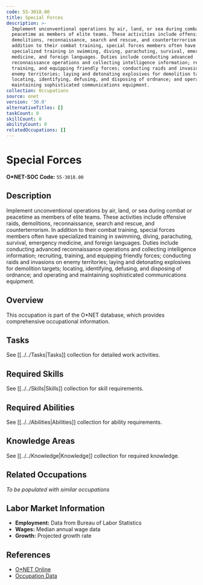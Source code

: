 ```yaml
---
code: 55-3018.00
title: Special Forces
description: >-
  Implement unconventional operations by air, land, or sea during combat or
  peacetime as members of elite teams. These activities include offensive raids,
  demolitions, reconnaissance, search and rescue, and counterterrorism. In
  addition to their combat training, special forces members often have
  specialized training in swimming, diving, parachuting, survival, emergency
  medicine, and foreign languages. Duties include conducting advanced
  reconnaissance operations and collecting intelligence information; recruiting,
  training, and equipping friendly forces; conducting raids and invasions on
  enemy territories; laying and detonating explosives for demolition targets;
  locating, identifying, defusing, and disposing of ordnance; and operating and
  maintaining sophisticated communications equipment.
collection: Occupations
source: onet
version: '30.0'
alternativeTitles: []
taskCount: 0
skillCount: 0
abilityCount: 0
relatedOccupations: []
---
```

# Special Forces

**O*NET-SOC Code:** `55-3018.00`

## Description

Implement unconventional operations by air, land, or sea during combat or peacetime as members of elite teams. These activities include offensive raids, demolitions, reconnaissance, search and rescue, and counterterrorism. In addition to their combat training, special forces members often have specialized training in swimming, diving, parachuting, survival, emergency medicine, and foreign languages. Duties include conducting advanced reconnaissance operations and collecting intelligence information; recruiting, training, and equipping friendly forces; conducting raids and invasions on enemy territories; laying and detonating explosives for demolition targets; locating, identifying, defusing, and disposing of ordnance; and operating and maintaining sophisticated communications equipment.

## Overview

This occupation is part of the O*NET database, which provides comprehensive occupational information.

## Tasks

See [[../../Tasks|Tasks]] collection for detailed work activities.

## Required Skills

See [[../../Skills|Skills]] collection for skill requirements.

## Required Abilities

See [[../../Abilities|Abilities]] collection for ability requirements.

## Knowledge Areas

See [[../../Knowledge|Knowledge]] collection for required knowledge.

## Related Occupations

*To be populated with similar occupations*

## Labor Market Information

- **Employment:** Data from Bureau of Labor Statistics
- **Wages:** Median annual wage data
- **Growth:** Projected growth rate

## References

- [O*NET Online](https://www.onetonline.org/link/summary/55-3018.00)
- [Occupation Data](https://www.onetcenter.org/)
